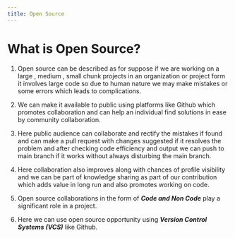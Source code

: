```yaml
---
title: Open Source
---
```


# What is Open Source?
 
 1. Open source can be described as for suppose if we are working on a large , medium , small chunk projects in an organization or project form it involves large code so due to human nature we may make mistakes or some errors which leads to complications.

2. We can make it available to public using platforms like Github which promotes collaboration and can help an individual find solutions in ease by community collaboration.

3. Here public audience can collaborate and rectify the mistakes if found and can make a pull request with changes suggested if it resolves the problem and after checking code efficiency and output we can push to main branch if it works without always disturbing the main branch.

4. Here collaboration also improves along with chances of profile visibility and we can be part of knowledge sharing as part of our contribution which adds value in long run and also promotes working on code.

5. Open source collaborations in the form of ***Code and Non Code*** play a significant role in a project.

6. Here we can use open source opportunity using ***Version Control Systems (VCS)*** like Github.
